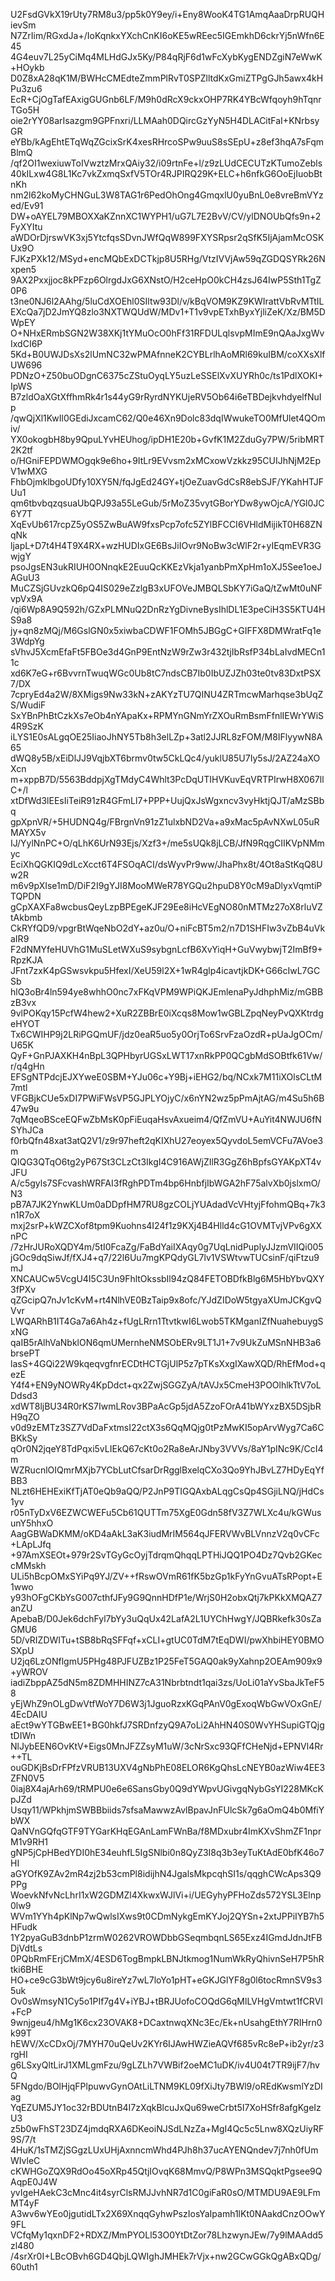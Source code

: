 U2FsdGVkX19rUty7RM8u3/pp5k0Y9ey/i+Eny8WooK4TG1AmqAaaDrpRUQHievSm
N7ZrIim/RGxdJa+/IoKqnkxYXchCnKI6oKE5wREec5IGEmkhD6ckrYj5nWfn6E45
4G4euv7L25yCiMq4MLHdGJx5Ky/P84qRjF6d1wFcXybKygENDZgiN7eWwK+HOykb
D0Z8xA28qK1M/BWHcCMEdteZmmPlRvT0SPZlltdKxGmiZTPgGJh5awx4kHPu3zu6
EcR+CjOgTafEAxigGUGnb6LF/M9h0dRcX9ckxOHP7RK4YBcWfqoyh9hTqnrTGo5H
oie2rYY08arIsazgm9GPFnxri/LLMAah0DQircGzYyN5H4DLACitFaI+KNrbsyGR
eYBb/kAgEhtETqWqZGcixSrK4xesRHrcoSPw9uuS8sSEpU+z8ef3hqA7sFqmBlmQ
/qf2OI1wexiuwToIVwztzMrxQAiy32/i09rtnFe+l/z9zLUdCECUTzKTumoZebls
40kILxw4G8L1Kc7vkZxmqSxfV5TOr4RJPIRQ29K+ELC+h6nfkG6OoEjIuobBtnKh
nm2l62koMyCHNGuL3W8TAG1r6PedOhOng4GmqxlU0yuBnL0e8vreBmVYzed/Ev91
DW+oAYEL79MBOXXaKZnnXC1WYPH1/uG7L7E2BvV/CV/ylDNOUbQfs9n+2FyXYItu
aWDOrDjrswVK3xj5YtcfqsSDvnJWfQqW899FXYSRpsr2qSfK5IjAjamMcOSKUx9O
FJKzPXk12/MSyd+encMQbExDCTkjp8U5RHg/VtzIVVjAw59qZGDQSYRk26Nxpen5
9AX2Pxxjjoc8kPFzp6OlrgdJxG6XNstO/H2ceHpO0kCH4zsJ64IwP5Sth1TgZ0P6
t3ne0NJ6l2AAhg/5luCdXOEhl0SIltw93Dl/v/kBqVOM9KZ9KWIrattVbRvMTtIL
EXcQa7jD2JmYQ8zlo3NXTWQUdW/MDv1+T1v9vpETxhByxYjliZeK/Xz/BM5DWpEY
O+NHxERmbSGN2W38XKj1tYMuOcO0hFf31RFDULqlsvpMImE9nQAaJxgWvIxdCI6P
5Kd+B0UWJDsXs2lUmNC32wPMAfnneK2CYBLrlhAoMRl69kuIBM/coXXsXlfUW696
PDNzO+Z50buODgnC6375cZStuOyqLY5uzLeSSElXvXUYRh0c/ts1PdlXOKI+IpWS
B7zldOaXGtXffhmRk4r1s44yG9rRyrdNYKUjeRV5Ob64i6eTBDejkvhdyelfNuIp
/qwQjXl1KwIl0GEdiJxcamC62/Q0e46Xn9Dolc83dqIWwukeTO0MfUlet4QOmiv/
YX0okogbH8by9QpuLYvHEUhog/ipDH1E20b+GvfK1M2ZduGy7PW/5ribMRT2K2tf
o/HGniFEPDWMOgqk9e6ho+9ItLr9EVvsm2xMCxowVzkkz95CUIJhNjM2EpV1wMXG
FhbOjmklbgoUDfy10XY5N/fqJgEd24GY+tjOeZuavGdCsR8ebSJF/YKahHTJFUu1
qm6tbvbqzqsuaUbQPJ93a55LeGub/5rMoZ35vytGBorYDw8ywOjcA/YGl0JC6Y7T
XqEvUb617rcpZ5yOS5ZwBuAW9fxsPcp7ofc5ZYlBFCCI6VHldMijikT0H68ZNqNk
ljapL+D7t4H4T9X4RX+wzHUDIxGE6BsJiIOvr9NoBw3cWlF2r+yIEqmEVR3GwjgY
psoJgsEN3ukRIUH0ONnqkE2EuuQcKKEzVkja1yanbPmXpHm1oXJ5See1oeJAGuU3
MuCZSjGUvzkQ6pQ4IS029eZzlgB3xUFOVeJMBQLSbKY7iGaQ/tZwMt0uNFvpVx9A
/qi6Wp8A9Q592h/GZxPLMNuQ2DnRzYgDivneBysIhlDL1E3peCiH3S5KTU4HS9a8
jy+qn8zMQj/M6GslGN0x5xiwbaCDWF1FOMh5JBGgC+GIFFX8DMWratFq1e3WdpYg
sVhvJ5XcmEfaFt5FBOe3d4GnP9EntNzW9rZw3r432tjIbRsfP34bLaIvdMECn11c
xd6K7eG+r6BvvrnTwuqWGc0Ub8tC7ndsCB7Ib0IbUZJZh03te0tv83DxtPSX7/DX
7cpryEd4a2W/8XMigs9Nw33kN+zAKYzTU7QINU4ZRTmcwMarhqse3bUqZS/WudiF
SxYBnPhBtCzkXs7eOb4nYApaKx+RPMYnGNmYrZXOuRmBsmFfnlIEWrYWiS4R9SzK
iLYS1E0sALgqOE25IiaoJhNY5Tb8h3elLZp+3atl2JJRL8zFOM/M8IFlyywN8A65
dWQ8y5B/xEiDlJJ9VqjbXT6brmv0tw5CkLQc4/yuklU85U7Iy5sJ/2AZ24aXOXcn
m+xppB7D/5563BddpjXgTMdyC4Whlt3PcDqUTIHVKuvEqVRTPIrwH8X067llC+/l
xtDfWd3lEEsIiTeiR91zR4GFmLl7+PPP+UujQxJsWgxncv3vyHktjQJT/aMzSBbq
gpXpnVR/+5HUDNQ4g/FBrgnVn91zZ1ulxbND2Va+a9xMac5pAvNXwL05uRMAYX5v
IJ/YylNnPC+O/qLhK6UrN93Ejs/Xzf3+/me5sUQk8jLCB/JfN9RqgCIIKVpNMmyc
EciXhQGKIQ9dLcXcct6T4FSOqACI/dsWyvPr9ww/JhaPhx8t/4Ot8aStKqQ8Uw2R
m6v9pXIse1mD/DiF2I9gYJI8MooMWeR78YGQu2hpuD8Y0cM9aDlyxVqmtiPTQPDN
gCpXAXFa8wcbusQeyLzpBPEgeKJF29Ee8iHcVEgNO80nMTMz27oX8rluVZtAkbmb
CkRYfQD9/vpgrBtWqeNbO2dY+az0u/O+niFcBT5m2/n7D1SHFIw3vZbB4uVkaIR9
F2dNMYfeHUVhG1MuSLetWXuS9sybgnLcfB6XvYiqH+GuVwybwjT2ImBf9+RpzKJA
JFnt7zxK4pGSwsvkpu5HfexI/XeU59l2X+1wR4glp4icavtjkDK+G66cIwL7GCSb
hlQ3oBr4ln594ye8whhO0nc7xFKqVPM9WPiQKJEmlenaPyJdhphMiz/mGBBzB3vx
9vlPOKqy15PcfW4hew2+XuR2ZBBrE0iXcqs8Mow1wGBLZpqNeyPvQXKtrdgeHYOT
Tx6CWIHP9j2LRiPGQmUF/jdz0eaR5uo5y0OrjTo6SrvFzaOzdR+pUaJgOCm/U65K
QyF+GnPJAXKH4nBpL3QPHbyrUGSxLWT17xnRkPP0QCgbMdSOBtfk61Vw/r/q4gHn
EFSgNTPdcjEJXYweE0SBM+YJu06c+Y9Bj+iEHG2/bq/NCxk7M11iXOlsCLtM7mtl
VFGBjkCUe5xDI7PWiFWsVP5GJPLYOjyC/x6nYN2wz5pPmAjtAG/m4Su5h6B47w9u
7qMqeoBSceEQFwZbMsK0pFiEuqaHsvAxueim4/QfZmVU+AuYit4NWJU6fNSYhJCa
f0rbQfn48xat3atQ2V1/z9r97heft2qKIXhU27eoyex5QyvdoL5emVCFu7AVoe3m
QIQG3QTqO6tg2yP67St3CLzCt3IkgI4C916AWjZIlR3GgZ6hBpfsGYAKpXT4vJFU
A/c5gyls7SFcvashWRFAI3fRghPDTm4bp6HnbfjIbWGA2hF75alvXb0jslxmO/N3
pB7A7JK2YnwKLUm0aDDpfHM7RU8gzCOLjYUAdadVcVHtyjFfohmQBq+7k3n1R7oX
mxj2srP+kWZCXof8tpm9Kuohns4I24f1z9KXj4B4Hlld4cG1OVMTvjVPv6gXXnPC
/7zHrJURoXQDY4m/5tI0FcaZg/FaBdYaiIXAqy0g7UqLnidPuplyJJzmVIIQi005
jGOc9dqSiwJf/fXJ4+q7/22l6Uu7mgKPQdyGL7lv1VSWtvwTUCsinF/qiFtzu9mJ
XNCAUCw5VcgU4I5C3Un9FhltOkssbIl94zQ84FETOBDfkBlg6M5HbYbvQXY3fPXv
qZGcipQ7nJv1cKvM+rt4NlhVE0BzTaip9x8ofc/YJdZIDoW5tgyaXUmJCKgvQVvr
LWQARhB1IT4Ga7a6Ah4z+fUgLRrn1TtvtkwI6Lwob5TKMganIZfNuahebuygSxNG
qaIB5rAlhVaNbklON6qmUMernheNMSObERv9LT1J1+7v9UkZuMSnNHB3a6brsePT
lasS+4GQi22W9kqeqvgfnrECDtHCTGjUlP5z7pTKsXxgIXawXQD/RhEfMod+qezE
Y4f4+EN9yNOWRy4KpDdct+qx2ZwjSGGZyA/tAVJx5CmeH3POOlhlkTtV7oLDdsd3
xdWT8ljBU34R0rKS7IwmLRov3BPaAcGp5jdA5ZzoFOrA41bWYxzBX5DSjbRH9qZO
v0d9zEMTz3SZ7VdDaFxtmsI22ctX3s6QqMQjg0tPzMwKI5opArvWyg7Ca6CBKkSy
qOr0N2jqeY8TdPqxi5vLIEkQ67cKt0o2Ra8eArJNby3VVVs/8aY1pINc9K/CcI4m
WZRucnlOIQmrMXjb7YCbLutCfsarDrRgglBxelqCXo3Qo9YhJBvLZ7HDyEqYfBB3
NLzt6HEHExiKfTjAT0eQb9aQQ/P2JnP9TIGQAxbALqgCsQp4SGjiLNQ/jHdCs1yv
r05nTyDxV6EZWCWEFu5Cb61QUTTm75XgE0Gdn58fV3Z7WLXc4u/kGWusunY5hhxO
AagGBWaDKMM/oKD4aAkL3aK3iudMrIM564qJFERVWvBLVnnzV2q0vCFc+LApLJfq
+97AmXSEOt+979r2SvTGyGcOyjTdrqmQhqqLPTHiJQQ1PO4Dz7Qvb2GKeccMMskh
ULi5hBcpOMxSYiPq9YJ/ZV++fRswOVmR61fK5bzGp1kFyYnGvuATsRPopt+E1wwo
y93hOFgCKbYsG007cthfJFy9G9QnnHDfP1e/WrjS0H2obxQtj7kPKkXMQAZ7anZU
ApebaB/D0Jek6dchFyl7bYy3uQqUx42LafA2L1UYChHwgY/JQBRkefk30sZaGMU6
5D/vRIZDWITu+tSB8bRqSFFqf+xCLI+gtUC0TdM7tEqDWI/pwXhbiHEY0BMOSXpU
U2jq6LzONflgmU5PHg48PJFUZBz1P25FeT5GAQ0ak9yXahnp2OEAm909x9+yWROV
iadiZbppAZ5dN5m8ZDMHHINZ7cA31Nbrbtndt1qai3zs/UoLi01aYvSbaJkTeF58
yEjWhZ9nOLgDwVtfWoY7D6W3j1JguoRzxKGqPAnV0gExoqWbGwVOxGnE/4EcDAIU
aEct9wYTGBwEE1+BG0hkfJ7SRDnfzyQ9A7oLi2AhHN40S0WvYHSupiGTQjgtDIWn
NlJybEEN6OvKtV+Eigs0MnJFZZsyM1uW/3cNrSxc93QFfCHeNjd+EPNVl4Rr++TL
ouGDKjBsDrFPfzVRUB13UXV4gNbPhE08ELOR6KgQhsLcNEYB0azWiw4EE3ZFN0V5
0iaj8X4ajArh69/tRMPU0e6e6SansGby0Q9dYWpvUGivgqNybGsYI228MKcKpJZd
Usqy11/WPkhjmSWBBbiids7sfsaMawwzAvlBpavJnFUlcSk7g6aOmQ4b0MfiYbWX
QaNVnGQfqGTF9TYGarKHqEGAnLamFWnBa/f8MDxubr4ImKXvShmZF1nprM1v9RH1
gNP5jCpHBedYDI0hE34euhfL5IgSNlbi0n8QyZ3I8q3b3eyTuKtAdE0bfK46o7HI
aGYOfK9ZAv2mR4zj2b53cmPl8idijhN4JgalsMkpcqhSI1s/qqghCWcAps3Q9PPg
WoevkNfvNcLhrI1xW2GDMZl4XkwxWJlVi+i/UEGyhyPFHoZds572YSL3Elnp0lw9
WVm1YYh4pKlNp7wQwlsIXws9t0CDmNykgEmKYJoj2QYSn+2xtJPPiIYB7h5HFudk
1Y2pyaGuB3dnbP1zrmW0262VROWDbbGSeqmbqnLS65Exz4IGmdJdnJtFBDjVdtLs
0PQbRmFErjCMmX/4ESD6TogBmpkLBNJtkmog1NumWkRyQhivnSeH7P5hRtki6BHE
HO+ce9cG3bWt9jcy6u8ireYz7wL7loYo1pHT+eGKJGlYF8g0l6tocRmnSV9s35uk
Ov0sWmsyN1Cy5o1PIf7g4V+iYBJ+tBRJUofoCOQdG6qMlLVHgVmtwt1fCRVI+FcP
9wnjgeu4/hMg1K6cx23OVAK8+DCaxtnwqXNc3Ec/Ek+nUsahgEthY7RIHrn0k99T
hEWV/XcCDxOj/7MYH70uQeUv2KYr6IJAwHWZieAQVf685vRc8eP+ib2yr/z3rgHI
g6LSxyQltLirJ1XMLgmFzu/9gLZLh7VWBif2oeMC1uDK/iv4U04t7TR9ijF7/hvQ
5FNgdo/BOlHjqFPlpuwvGynOAtLiLTNM9KL09fXiJty7BWl9/oREdKwsmlYzDIag
YqEZUM5JY1oc32rBDUtnB4I7zXqkBlcuJxQu69weCrbt5I7XoHSfr8afgKgeIzU3
z5b0wFhST23DZ4jmdqRXA6DKeoiNJSdLNzZa+MgI4Qc5c5Lnw8XQzUiyRF9S/7/t
4HuK/1sTMZjSGgzLUxUHjAxnncmWhd4PJh8h37ucAYENQndev7j7nh0fUmWIvleC
cKWHGoZQX9RdOo45oXRp45QtjIOvqK68MmvQ/P8WPn3MSQqktPgsee9QAqpE0J4W
yvIgeHAekC3cMnc4it4syrClsRMJJvhNR7d1C0giFaR0sO/MTMDU9AE9LFmMT4yF
A3wv6wYEo0jgutidLTx2X69XnqqGyhwPszIosYaIpamh1lKt0NAakdCnzOOwY9FL
VCfqMy1qxnDF2+RDXZ/MmPYOLl53O0YtDtZor78LhzwynJEw/7y9lMAAdd5zl480
/4srXr0I+LBcOBvh6GD4QbjLQWIghJMHEk7rVjx+nw2GCwGGkQgABxQDg/60uth1
